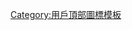 {{topicon
|image=Sun and Immortal Bird Emblem in Jinsha.svg
|size=30px
|alt=这个用户是成都人
|title=这个用户是成都人
|link=成都
}}<noinclude>
[[Category:用戶頂部圖標模板]]
</noinclude>